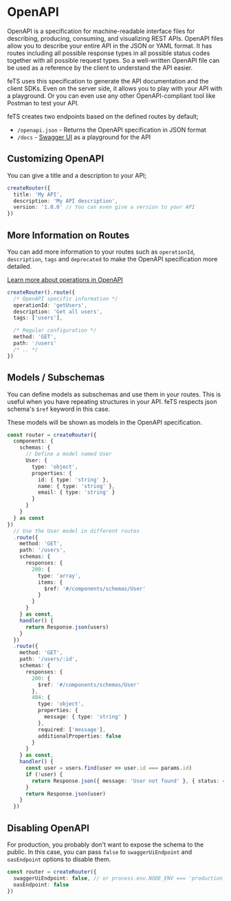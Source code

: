 # OpenAPI

OpenAPI is a specification for machine-readable interface files for describing, producing,
consuming, and visualizing REST APIs. OpenAPI files allow you to describe your entire API in the
JSON or YAML format. It has routes including all possible response types in all possible status
codes together with all possible request types. So a well-written OpenAPI file can be used as a
reference by the client to understand the API easier.

feTS uses this specification to generate the API documentation and the client SDKs. Even on the
server side, it allows you to play with your API with a playground. Or you can even use any other
OpenAPI-compliant tool like Postman to test your API.

feTS creates two endpoints based on the defined routes by default;

- `/openapi.json` - Returns the OpenAPI specification in JSON format
- `/docs` - [Swagger UI](https://swagger.io/tools/swagger-ui/) as a playground for the API

## Customizing OpenAPI

You can give a title and a description to your API;

```ts
createRouter({
  title: 'My API',
  description: 'My API description',
  version: '1.0.0' // You can even give a version to your API
})
```

## More Information on Routes

You can add more information to your routes such as `operationId`, `description`, `tags` and
`deprecated` to make the OpenAPI specification more detailed.

[Learn more about operations in OpenAPI](https://swagger.io/docs/specification/paths-and-operations/)

```ts
createRouter().route({
  /* OpenAPI specific information */
  operationId: 'getUsers',
  description: 'Get all users',
  tags: ['users'],

  /* Regular configuration */
  method: 'GET',
  path: '/users'
  /* .. */
})
```

## Models / Subschemas

You can define models as subschemas and use them in your routes. This is useful when you have
repeating structures in your API. feTS respects json schema's `$ref` keyword in this case.

These models will be shown as models in the OpenAPI specification.

```ts
const router = createRouter({
  components: {
    schemas: {
      // Define a model named User
      User: {
        type: 'object',
        properties: {
          id: { type: 'string' },
          name: { type: 'string' },
          email: { type: 'string' }
        }
      }
    }
  } as const
})
  // Use the User model in different routes
  .route({
    method: 'GET',
    path: '/users',
    schemas: {
      responses: {
        200: {
          type: 'array',
          items: {
            $ref: '#/components/schemas/User'
          }
        }
      }
    } as const,
    handler() {
      return Response.json(users)
    }
  })
  .route({
    method: 'GET',
    path: '/users/:id',
    schemas: {
      responses: {
        200: {
          $ref: '#/components/schemas/User'
        },
        404: {
          type: 'object',
          properties: {
            message: { type: 'string' }
          },
          required: ['message'],
          additionalProperties: false
        }
      }
    } as const,
    handler() {
      const user = users.find(user => user.id === params.id)
      if (!user) {
        return Response.json({ message: 'User not found' }, { status: 404 })
      }
      return Response.json(user)
    }
  })
```

## Disabling OpenAPI

For production, you probably don't want to expose the schema to the public. In this case, you can
pass `false` to `swaggerUiEndpoint` and `oasEndpoint` options to disable them.

```ts
const router = createRouter({
  swaggerUiEndpoint: false, // or process.env.NODE_ENV === 'production'
  oasEndpoint: false
})
```
